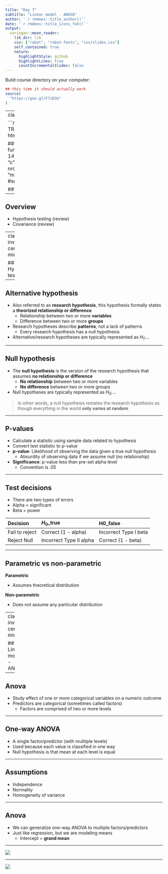 ```yaml
---
title: "Day 7"
subtitle: "Linear model - ANOVA"
author: '`r rmdees::title_author()`'
date: '`r rmdees::title_icons_fa5()`'
output:
  xaringan::moon_reader:
    lib_dir: lib
    css: ["robot", "robot-fonts", "css/slides.css"]
    self_contained: true
    nature:
      highlightStyle: github
      highlightLines: true
      countIncrementalSlides: false
---
```


Build course directory on your computer:

``` r
## this time it should actually work
source(
  "https://goo.gl/F7sD3U"
)
```

---
class: inverse, center, middle

```r
knitr::opts_chunk$set(echo = FALSE, eval = TRUE, collapse = TRUE, comment = "#>")
options(htmltools.dir.version = FALSE)
htmltools::tagList(rmarkdown::html_dependency_font_awesome())

## load libraries, set ggplot2 theme, and create datatable function
library(mwk)
theme_set(tfse::theme_mwk(base_size = 14))
set.seed(20180911)
print <- function(x, n = NULL, align = "c", digits = 3) {
  if (is.null(n)) n <- nrow(x)
  if (nrow(x) < n) n <- nrow(x)
  cat(paste(knitr::kable(x[seq_len(n), ], format = "markdown", 
    align = align, digits = digits), collapse = "\n"))
}
#source("06-slides.R")
```

## Linear model - ANOVA

---

## Overview
+ Hypothesis testing (review)
+ Covariance (review)


---
class: inverse, center, middle

## Hypothesis testing

---

## Alternative hypothesis
+ Also referred to as **research hypothesis**, this hypothesis formally states a **theorized relationship or difference**
   - Relationship between two or more **variables**
   - Difference between two or more **groups**
+ Research hypotheses describe **patterns**, not a lack of patterns
   - Every research hypothesis has a null hypothesis
+ Alternative/research hypotheses are typically represented as $H_{1}$:...


---

## Null hypothesis
+ The **null hypothesis** is the version of the research hypothesis that assumes **no relationship or difference**
   - **No relationship** between two or more variables
   - **No difference** between two or more groups
+ Null hypotheses are typically represented as $H_{0}$:...

> In other words, a null hypothesis restates the research hypothesis as though everything in the world **only varies at random**


---

## P-values
+ Calculate a statistic using sample data related to hypothesis
+ Convert test statistic to p-value
+ **p-value**: Likelihood of observing the data given a true null hypothesis
   - Absurdity of observing data if we assume null (no relationship)
+ **Significance**: p-value less than pre-set alpha level
   - Convention is .05

---

## Test decisions

+ There are two types of errors
+ Alpha = significant
+ Beta = power


|Decision       |$H_{0}$_true                 |H0_false              |
|:--------------|:-----------------------|:---------------------|
|Fail to reject |Correct (1 - alpha)     |Incorrect Type I beta |
|Reject Null    |Incorrect Type II alpha |Correct (1 - beta)    |


---

## Parametric vs non-parametric
**Parametric**

+ Assumes theoretical distribution

**Non-parametric**

+ Does not assume any particular distribution

---
class: inverse, center, middle

## Linear model - ANOVA

---

## Anova

+ Study effect of one or more categorical variables on a numeric outcome
+ Predictors are categorical (sometimes called factors)
   - Factors are comprised of two or more levels


---

## One-way ANOVA
+ A single factor/predictor (with mulitiple levels) 
+ Used because each value is classified in one way 
+ Null hypothesis is that mean at each level is equal


---

## Assumptions

+ Independence
+ Normality
+ Homogeneity of variance

---

## Anova
+ We can generalize one-way ANOVA to multiple factors/predictors
+ Just like regression, but we are modeling means
   - Intercept = **grand mean**
   
---

<p style="align:center"> <img src="img/anova1.png" /> </p>

---

<p style="align:center"> <img src="img/anova2.png" /> </p>

